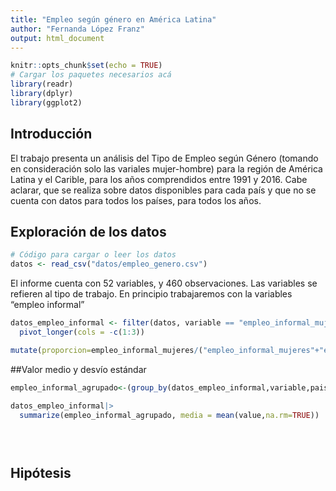 ```yaml
---
title: "Empleo según género en América Latina"
author: "Fernanda López Franz"
output: html_document
---
```



```r
knitr::opts_chunk$set(echo = TRUE)
# Cargar los paquetes necesarios acá
library(readr)
library(dplyr)
library(ggplot2)
```


## Introducción
El trabajo presenta un análisis del Tipo de Empleo según Género (tomando en consideración solo las variales mujer-hombre) para la región de América Latina y el Carible, para los años comprendidos entre 1991 y 2016. Cabe aclarar, que se realiza sobre datos disponibles para cada país y que no se cuenta con datos para todos los países, para todos los años. 


## Exploración de los datos


```r
# Código para cargar o leer los datos
datos <- read_csv("datos/empleo_genero.csv")
```

El informe cuenta con 52 variables, y 460 observaciones. Las variables se refieren al tipo de trabajo. En principio trabajaremos con la variables "empleo informal"



```r
datos_empleo_informal <- filter(datos, variable == "empleo_informal_mujeres"|variable=="empleo_informal_hombres") %>% 
  pivot_longer(cols = -c(1:3))
```


```r
mutate(proporcion=empleo_informal_mujeres/("empleo_informal_mujeres"+"empleo_informal_hombres"))
```


##Valor medio y desvío estándar
```r
empleo_informal_agrupado<-(group_by(datos_empleo_informal,variable,pais_region))
```


```r
datos_empleo_informal|>
  summarize(empleo_informal_agrupado, media = mean(value,na.rm=TRUE))

        
```

```r


```



## Hipótesis


